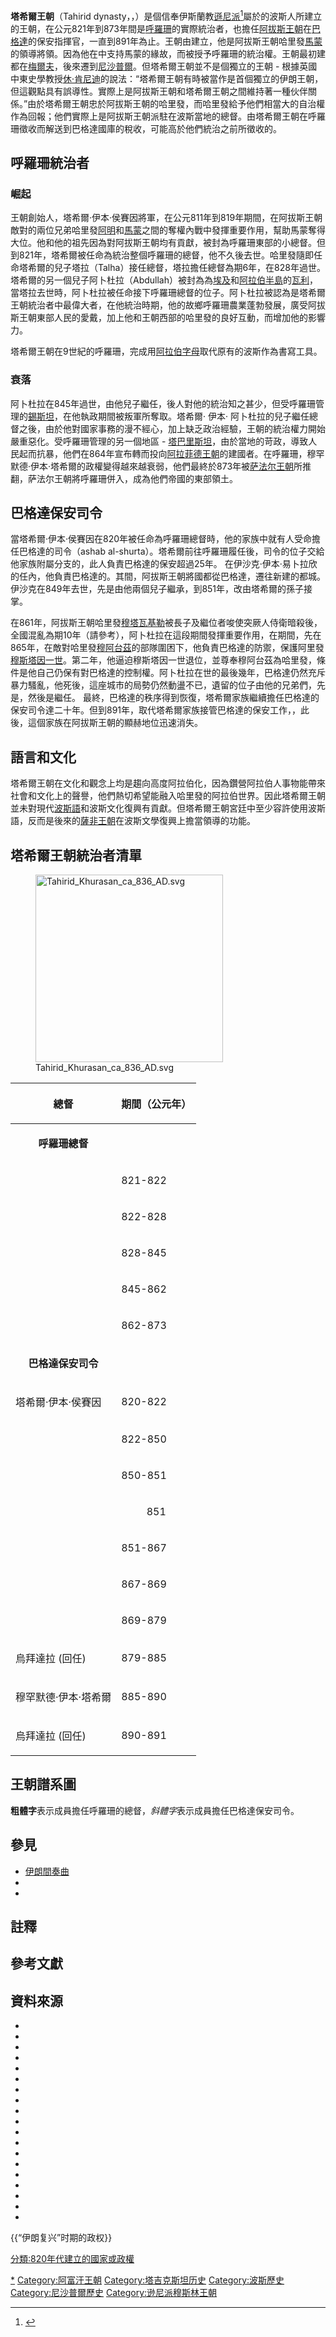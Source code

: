 
{{Infobox Former Country
|native_name = طاهریان （Tâheriyân）
|conventional_long_name = 塔希爾王朝
|common_name = Tahirids
|region = 
|era = [[中世紀|中世紀]]
|status = 名義上屬於[[阿巴斯王朝|阿巴斯王朝]]{{sfn|Hovannisian|Sabagh|1998|p=96}}
|status_text = 
|empire =  
|government_type = [[酋長國|酋長國]]（也稱埃米爾國）
|year_start = 公元821年
|year_end = 873年
|event_start = 
|date_start = 
|event_end = 
|date_end = 
|p1 = 阿拔斯王朝
|flag_p1 = Black flag.svg
|s1 = 薩法爾王朝
|flag_s1 = Saffarid dynasty 861-1003.png
|image_flag = 
|flag = 
|flag_type = 
|image_coat = 
|image_map = Tahirid Dynasty 821 - 873 (AD).png
|image_map_caption = 塔希爾王朝所治理的省份
|capital = [[梅爾夫|梅爾夫]]，後來改為[[內沙布爾|內沙布爾]]
|common_languages = [[波斯語|波斯語]] (宮廷內非正式場合使用}){{sfn|Canfield|1991|p=6}}{{sfn|Peacock|2007|p=35}}<br>[[阿拉伯語|阿拉伯語]] (用於文學/詩歌/科學){{sfn|Blair|2003|p=340}}
|religion = [[伊斯蘭教|伊斯蘭教]][[遜尼派|遜尼派]]
|currency =  
|leader1 = {{link-en|塔希爾·伊本·侯賽因|Tahir ibn Husayn}}
|leader2 = 
|year_leader1 = 821
|year_leader2 = 
|title_leader = [[埃米爾|埃米爾]]
|stat_year1 = 推測為公元800年{{sfn|Taagepera|1997|p=475-504}}
|stat_area1 = 1000000
}}
{{模板:阿富汗歷史}}
{{模板:伊朗歷史}}
{{模板:土庫曼斯坦歷史}}
{{模板:大伊朗地區歷史}}

'''塔希爾王朝'''（Tahirid dynasty，{{lang-fa|طاهریان|Tâheriyân}}，{{IPA-fa|t̪ʰɒːheɾiˈjɒːn|pron}}）是個信奉伊斯蘭教[[遜尼派|遜尼派]]<ref>{{citation|title=The Abbasid Caliphate: A History|url=https://books.google.com/books?id=FTMiEAAAQBAJ&pg=PA292|page=292|publisher=Cambridge University Press|year=2021|isbn=978-1107183247|accessdate=2021-09-02|archive-date=2022-04-07|archive-url=https://web.archive.org/web/20220407055732/https://books.google.com/books?id=FTMiEAAAQBAJ&pg=PA292|dead-url=no}}</ref>屬於{{le|地主階級|dehqan}}{{sfn|Daftary|2003|p=57}}的波斯人{{sfn|Bosworth|1975|p=90-91}}所建立的王朝，在公元821年到873年間是[[呼羅珊|呼羅珊]]的實際統治者，也擔任[[阿拔斯王朝|阿拔斯王朝]]在[[巴格達|巴格達]]的保安指揮官，一直到891年為止。{{efn|"The Taherids of Iraq. As the events of the late Taherid period demonstrate, the Taherids in Iraq were just about as powerful and important, even if less well known, than their Khorasani relatives. They regularly held positions as military commanders, heads of the security forces (ṣāheb al-šorṭa) for eastern and western Baghdad, and chief tax collectors or administrators (e.g., ʿāmel and moʿāwen) for the Sawād of Kufa."{{sfn|Daniel|2015}}}}{{sfn|Daniel|2015}}王朝由{{link-en|塔希爾·伊本·侯賽因|Tahir ibn Husayn}}建立，他是阿拔斯王朝哈里發[[馬蒙|馬蒙]]的領導將領。因為他在{{le|阿拔斯王朝重大內戰|Fourth Fitna}}中支持馬蒙的緣故，而被授予呼羅珊的統治權。王朝最初建都在[[梅爾夫|梅爾夫]]，後來遷到[[尼沙普爾|尼沙普爾]]。但塔希爾王朝並不是個獨立的王朝 - 根據英國中東史學教授[[休·肯尼迪|休·肯尼迪]]的說法：“塔希爾王朝有時被當作是首個獨立的伊朗王朝，但這觀點具有誤導性。實際上是阿拔斯王朝和塔希爾王朝之間維持著一種伙伴關係。”由於塔希爾王朝忠於阿拔斯王朝的哈里發，而哈里發給予他們相當大的自治權作為回報；他們實際上是阿拔斯王朝派駐在波斯當地的總督。{{sfn|Kennedy|2016|p=139}}{{sfn|Esposito|2000|p=38}}由塔希爾王朝在呼羅珊徵收而解送到巴格達國庫的稅收，可能高於他們統治之前所徵收的。{{sfn|Kennedy|2016|p=139}}

==呼羅珊統治者==
=== 崛起 ===
王朝創始人，塔希爾·伊本·侯賽因將軍，在公元811年到819年期間，在阿拔斯王朝敵對的兩位兄弟哈里發[[阿布·穆薩·穆罕默德·阿明·本·哈倫|阿明]]和[[馬蒙|馬蒙]]之間的奪權內戰中發揮重要作用，幫助馬蒙奪得大位。他和他的祖先因為對阿拔斯王朝均有貢獻，被封為呼羅珊東部的小總督。{{sfn|Bosworth|1975|p=90-91}}但到821年，塔希爾被任命為統治整個呼羅珊的總督，他不久後去世。哈里發隨即任命塔希爾的兒子塔拉（Talha）接任總督，塔拉擔任總督為期6年，在828年過世。{{sfn|Bosworth|2000|p=104-105}}塔希爾的另一個兒子阿卜杜拉（Abdullah）被封為為[[埃及|埃及]]和[[阿拉伯半島|阿拉伯半島]]的[[瓦利|瓦利]]，當塔拉去世時，阿卜杜拉被任命接下呼羅珊總督的位子。阿卜杜拉被認為是塔希爾王朝統治者中最偉大者，{{sfn|Bosworth|2000|p=104-105}}在他統治時期，他的故鄉呼羅珊農業蓬勃發展，廣受阿拔斯王朝東部人民的愛戴，加上他和王朝西部的哈里發的良好互動，而增加他的影響力。

塔希爾王朝在9世紀的呼羅珊，完成用[[阿拉伯字母|阿拉伯字母]]取代原有的波斯{{link-en|巴列維字母|Pahlavi script}}作為書寫工具。{{sfn|Lapidus|2012|p=256}}

=== 衰落 ===
阿卜杜拉在845年過世，由他兒子{{link-en|塔希爾· 伊本· 阿卜杜拉|Tahir ibn Abdallah}}繼任，後人對他的統治知之甚少，但受呼羅珊管理的[[錫斯坦|錫斯坦]]，在他執政期間被叛軍所奪取。塔希爾· 伊本· 阿卜杜拉的兒子{{link-en|穆罕默德·伊本·塔希爾|Muhammad ibn Tahir}}繼任總督之後，由於他對國家事務的漫不經心，加上缺乏政治經驗，王朝的統治權力開始嚴重惡化。受呼羅珊管理的另一個地區 - [[塔巴里斯坦|塔巴里斯坦]]，由於當地的苛政，導致人民起而抗暴，他們在864年宣布轉而投向[[阿拉菲德王朝|阿拉菲德王朝]]的建國者{{link-en|哈桑· 伊本· 宰德|Hasan ibn Zayd}}。{{sfn|Bosworth|2000|p=104-105}}在呼羅珊，穆罕默德·伊本·塔希爾的政權變得越來越衰弱，他們最終於873年被[[萨法尔王朝|萨法尔王朝]]所推翻，萨法尔王朝將呼羅珊併入，成為他們帝國的東部領土。

==巴格達保安司令==
當塔希爾·伊本·侯賽因在820年被任命為呼羅珊總督時，他的家族中就有人受命擔任巴格達的{{link-en|保安|Shurta}}司令（ashab al-shurta）。塔希爾前往呼羅珊履任後，司令的位子交給他家族附屬分支的{{link-en|伊沙克·伊本·易卜拉欣|Abu al-Husayn Ishaq ibn Ibrahim}}，此人負責巴格達的保安超過25年。{{sfn|Bosworth|1996|p=168-169}} 在伊沙克·伊本·易卜拉欣的任內，他負責巴格達的{{link-en|阿拔斯王朝伊斯蘭宗教裁判|Mihna|伊斯蘭宗教裁判}}。{{sfn|Turner|2006|p=402}}其間，阿拔斯王朝將國都從巴格達，遷往新建的都城{{link-en|薩瑪拉|Abbasid Samarra}}。{{sfn|Gordon|2001|p=47}}伊沙克在849年去世，先是由他兩個兒子繼承，到851年，改由塔希爾的孫子{{link-en|穆罕默德·伊本·阿卜杜拉|Muhammad ibn Abdallah ibn Tahir}}接掌。{{sfn|Bosworth|1996|p=168-169}}

在861年，阿拔斯王朝哈里發[[穆塔瓦基勒|穆塔瓦基勒]]被長子及繼位者唆使突厥人侍衛暗殺後，全國混亂為期10年（請參考{{link-en|薩瑪拉無政府狀態|Anarchy at Samarra}}），阿卜杜拉在這段期間發揮重要作用，在{{link-en|公元865-866年阿拔斯內戰|Abbasid civil war (865–866)}}期間，先在865年，在敵對哈里發[[穆阿台茲|穆阿台茲]]的部隊圍困下，他負責巴格達的防禦，保護阿里發[[穆斯塔因一世|穆斯塔因一世]]。第二年，他逼迫穆斯塔因一世退位，並尊奉穆阿台茲為哈里發，條件是他自己仍保有對巴格達的控制權。{{sfn|Kennedy|2001|p=135-139}}阿卜杜拉在世的最後幾年，巴格達仍然充斥暴力騷亂，他死後，這座城市的局勢仍然動盪不已，遺留的位子由他的兄弟們，先是{{link-en|烏拜達拉|Ubaydallah ibn Abdallah ibn Tahir}}，然後是{{link-en|蘇萊曼·伊本·阿卜杜拉·伊本·塔希爾|Sulayman ibn Abdallah ibn Tahir}}繼任。{{sfn|Yar-Shater|2007|p=124}} 最終，巴格達的秩序得到恢復，塔希爾家族繼續擔任巴格達的保安司令達二十年。但到891年，{{link-en|巴德爾·穆塔迪|Badr al-Mu'tadidi}}取代塔希爾家族接管巴格達的保安工作，{{sfn|Bosworth|1996|p=168-169}}，此後，這個家族在阿拔斯王朝的顯赫地位迅速消失。{{sfn|Bosworth|2000|p=104-105}}

==語言和文化==
塔希爾王朝在文化和觀念上均是趨向高度阿拉伯化，因為鑽營阿拉伯人事物能帶來社會和文化上的聲譽，他們熱切希望能融入哈里發的阿拉伯世界。{{sfn|Bosworth|1969|p=106}}因此塔希爾王朝並未對現代[[波斯語|波斯語]]和波斯文化復興有貢獻。{{sfn|Bosworth|1969|p=106}}但塔希爾王朝宮廷中至少容許使用波斯語，反而是後來的[[薩非王朝|薩非王朝]]在波斯文學復興上擔當領導的功能。{{sfn|Bosworth|1969|p=106}}

==塔希爾王朝統治者清單==
[[File:Tahirid_Khurasan_ca_836_AD.svg|300px]]

{| class="wikitable"
|-
! 總督{{sfn|Bosworth|1996|p=168-169}} || 期間（公元年）
|-bgcolor="#C0C0C0"
|align="center"|'''呼羅珊總督''' ||
|-
|{{link-en|塔希爾·伊本·侯賽因|Tahir ibn Husayn}} || 821-822
|-
|{{link-en|塔哈·伊本·塔希爾|Talha ibn Tahir}} || 822-828
|-
|{{link-en|阿卜杜拉·伊本·塔希爾|Abdallah ibn Tahir al-Khurasani}} || 828-845
|-
|{{link-en|塔希爾·伊本·阿卜杜拉|Tahir ibn Abdallah}} || 845-862
|-
|{{link-en|穆罕默德·伊本·塔希爾|Muhammad ibn Tahir}}|| 862-873
|-bgcolor="#C0C0C0"
|align="center"|'''巴格達保安司令''' ||
|-
|塔希爾·伊本·侯賽因 || 820-822
|-
|{{link-en|伊沙克·伊本·易卜拉欣| Ishaq ibn Ibrahim al-Mus'abi}}|| 822-850
|-
|{{link-en|穆罕默德·伊本·伊沙克·伊本·易卜拉欣 |Muhammad ibn Ishaq ibn Ibrahim}} || 850-851
|-
|{{link-en|阿卜杜拉·伊本·伊沙克·伊本·易卜拉欣 |Abdallah ibn Ishaq ibn Ibrahim}} || align="center"|851
|-
|{{link-en|穆罕默德·伊本·阿卜杜拉|Muhammad ibn Abdallah ibn Tahir}} || 851-867
|-
|{{link-en|烏拜達拉|Ubaydallah ibn Abdallah ibn Tahir}} || 867-869
|-
|{{link-en|蘇萊曼·伊本·阿卜杜拉·伊本·塔希爾|Sulayman ibn Abdallah ibn Tahir}} || 869-879
|-
|烏拜達拉 (回任) || 879-885
|-
|穆罕默德·伊本·塔希爾 || 885-890
|- 
|烏拜達拉 (回任) || 890-891
|}


==王朝譜系圖==
'''粗體字'''表示成員擔任呼羅珊的總督，''斜體字''表示成員擔任巴格達保安司令。{{sfn|Kraemer|1989|p=xxviii}}


{{familytree/start}}
{{familytree| | | | | | | | | | | | | | MOS | | | | | | | | | | | |MOS=Mos'eb}}
{{familytree| | | | | | | | | | | | | | |!| | | | | | | | | | | | |}}
{{familytree| | | | | | | | | | | | | | HUS | | | | | | | | | | | |HUS=Husayn}}
{{familytree| | | | | | |,|-|-|-|-|-|-|-|^|-|-|-|-|-|-|-|.| | | | |}}
{{familytree| | | | | | TAH | | | | | | | | | | | | | | IBR | | | |TAH='''''{{link-en|塔希爾·伊本·侯賽因|Tahir ibn Husayn}}'''''<br>821–822 |IBR={{link-en|伊沙克·伊本·易卜拉欣|Ishaq ibn Ibrahim al-Mus'abi}}}}
{{familytree| |,|-|-|-|-|^|-|-|-|-|.| | | | | | | | | | |!| | | | |}}
{{familytree| TAL | | | | | | | | ABD | | | | | | | | | ISH | | | |TAL='''{{link-en|塔哈·伊本·塔希爾|Talha ibn Tahir}}'''<br>822–828 |ABD='''{{link-en|阿卜杜拉·伊本·塔希爾|Abdallah ibn Tahir al-Khurasani}}'''<br>828–845|ISH=''{{link-en|伊沙克·伊本·易卜拉欣| Ishaq ibn Ibrahim al-Mus'abi}}''}}
{{familytree| | | | |,|-|-|-|v|-|-|^|v|-|-|-|.| | | |,|-|^|-|.| | |}}
{{familytree| | | | TAH | | MUH | | UBA | | SUL | | MU2 | | AB2 | |TAH='''{{link-en|塔希爾·伊本·阿卜杜拉|Tahir ibn Abdallah}}'''<br>845–862|MUH=''{{link-en|穆罕默德·伊本·阿卜杜拉|Muhammad ibn Abdallah ibn Tahir}}''|UBA=''{{link-en|烏拜達拉|Ubaydallah ibn Abdallah ibn Tahir}}''|SUL=''{{link-en|蘇萊曼·伊本·阿卜杜拉·伊本·塔希爾|Sulayman ibn Abdallah ibn Tahir}}'' |MU2=''{{link-en|穆罕默德·伊本·伊沙克·伊本·易卜拉欣 |Muhammad ibn Ishaq ibn Ibrahim}}''|AB2=''{{link-en|阿卜杜拉·伊本·伊沙克·伊本·易卜拉欣 |Abdallah ibn Ishaq ibn Ibrahim}}''}}
{{familytree| | | | |!| | | | | | | | | | | | | | | | | | | | | | |}}
{{familytree| | | | MUH | | | | | | | | | | | | | | | | | | | | | |MUH='''''{{link-en|穆罕默德·伊本·塔希爾|Muhammad ibn Tahir}}'''''<br>862–872}}
{{familytree/end}}

==參見==
*[[伊朗間奏曲|伊朗間奏曲]]
*{{link-en|穆斯林歷史名人錄|List of Muslims}}
*{{link-en|遜尼派穆斯林王朝名單|List of Sunni Muslim dynasties}}

==註釋==
{{notelist}}

==參考文獻==
{{reflist|3}}

==資料來源==
*{{cite journal |title=The Ṭāhirids and Persian Literature |first=C. E. |last=Bosworth |journal=Iran |volume=7 |pages=103–106 |year=1969 |doi=10.2307/4299615 |jstor=4299615 }}
*{{cite book |last=Bosworth |first=C. E. |title=The New Islamic Dynasties |publisher=Columbia University Press |year=1996 }}
* {{The Cambridge History of Iran | volume = 4 | last = Bosworth | first = C.E. | authorlink = Clifford Edmund Bosworth | chapter = The Ṭāhirids and Ṣaffārids | chapter-url=https://books.google.com/books?id=hvx9jq_2L3EC&lpg=PP1&pg=PA90 | pages=90–135 }}
*{{EI2 | volume=10 |title=Tahirids |first=C.E.  |last=Bosworth}}
*{{cite book |chapter=Language situation and scripts: Arabic |first=S. |last=Blair |title=History of Civilizations of Central Asia |volume=Vol. IV |editor-first1=C.E. |editor-last1=Bosworth |editor-first2=M.S. |editor-last2=Asimov |publisher=Motilal Banarsidass |year=2003 }}
*{{cite book |chapter=Introduction: the Turko-Persian tradition |first=Robert L. |last=Canfield |title=Turko-Persia in Historical Perspective |editor-first=Robert L. |editor-last=Canfield |publisher=Cambridge University Press |year=1991 }}
*{{cite book |chapter=Sectarian and national movements in Iran, Khurasan and Transoxanial during Umayyad in early Abbasid times |first=F. |last=Daftary |title=History of Civilizations of Central Asia |volume=Vol. IV |publisher=Motilal Banarsidass  |year=2003  }}
*{{Encyclopaedia Iranica |volume=online|first=Elton L. |last=Daniel |title=Taherids |year=2000|url=https://www.iranicaonline.org/articles/taherid-dynasty }}
*{{cite book|first=John L.|last=Esposito|title=The Oxford History of Islam|url=https://books.google.com/books?id=9HUDXkJIE3EC&pg=PA39|year=2000|publisher=Oxford University Press|isbn=9780199880416|access-date=2021-05-22|archive-date=2021-05-28|archive-url=https://web.archive.org/web/20210528132854/https://books.google.com/books?id=9HUDXkJIE3EC&pg=PA39|dead-url=no}}
*{{Gordon-The Breaking of a Thousand Swords}}
*{{cite book |title=The Persian Presence in the Islamic World |editor-first1=Richard G. |editor-last1=Hovannisian |editor-first2=Georges |editor-last2=Sabagh |publisher=Cambridge University Press |year=1998  }}
*{{Kennedy-The Armies of the Caliphs}}
*{{The Prophet and the Age of the Caliphates|edition=Third}}
*{{The History of al-Tabari | volume=34}}
*{{cite book|first=Ira M.|last=Lapidus|title=Islamic Societies to the Nineteenth Century: A Global History|url=https://books.google.com/books?id=qcPZ1k65pqkC&pg=PA256|year=2012|publisher=Cambridge University Press|isbn=9780521514415|access-date=2021-05-22|archive-date=2021-05-22|archive-url=https://web.archive.org/web/20210522102025/https://books.google.com/books?id=qcPZ1k65pqkC&pg=PA256|dead-url=no}}
* {{cite book | last = Peacock | first = A. C. S. | author-link = A. C. S. Peacock | title = Mediaeval Islamic Historiography and Political Legitimacy: Balʿamī's Tārīkhnāma | location = London and New York | publisher = Routledge | year = 2007 | isbn = 978-0-415-40025-1}}
*{{Cite journal|last=Taagepera|first=Rein|year=1997|title=Expansion and Contraction Patterns of Large Polities: Context for Russia|journal=International Studies Quarterly|volume=41|issue=3|pages=475–504|doi=10.1111/0020-8833.00053|jstor=2600793|url=http://www.escholarship.org/uc/item/3cn68807|access-date=2021-09-02|archive-date=2018-11-19|archive-url=https://web.archive.org/web/20181119114740/https://escholarship.org/uc/item/3cn68807|dead-url=no}}
*{{cite encyclopedia |last=Turner |first=John P. |title=Ishaq ibn Ibrahim |encyclopedia=Medieval Islamic Civilization |volume=1 |editor-first=Josef W. |editor-last=Meri |publisher=Routledge |year=2006 }}
*{{cite book |editor-last=Yar-Shater |editor-first=Ehsan |year=2007 |title=The History of al-Tabari |publisher=State University of New York Press }}

{{伊朗主题}}
{{“伊朗复兴”时期的政权}}

{{DEFAULTSORT:Tahirid Dynasty}}
{{Authority control}}
[[Category:塔希爾王朝|*]]
[[Category:阿富汗王朝|Category:阿富汗王朝]]
[[Category:塔吉克斯坦历史|Category:塔吉克斯坦历史]]
[[Category:波斯歷史|Category:波斯歷史]]
[[Category:尼沙普爾歷史|Category:尼沙普爾歷史]]
[[Category:逊尼派穆斯林王朝|Category:逊尼派穆斯林王朝]]
[[分類:820年代建立的國家或政權|分類:820年代建立的國家或政權]]